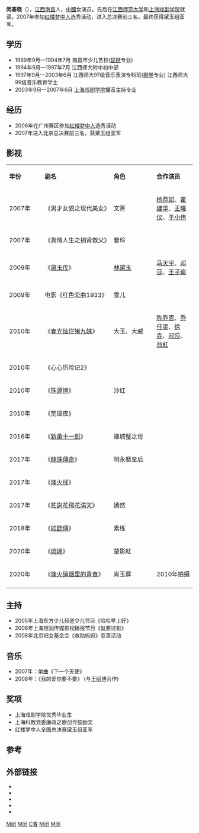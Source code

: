 {{BLP unsourced|time=2010-09-30T14:50:52+00:00}}
{{艺人
| 姓名 = 闵春晓
| 类型 = 女艺人
| 图片 =
| 图片简介 =
| 图片尺寸 =
| 英文名 =
| 昵称 = 
| 国籍 = {{PRC}}
| 民族 = [[汉族|汉族]] 
| 籍贯 = 
| 出生日期 = {{birth date and age|mf=yes|1983|2|21}}
| 出生地点 = {{CHN}}[[江西|江西]][[南昌|南昌]]
| 职业 = [[演员|演员]]、[[主持人|主持人]]
| 语言 = [[普通话|普通话]]
| 教育程度 =[[江西师范大学|江西师范大学]]本科<br>[[上海戏剧学院|上海戏剧学院]]本科
| 音乐类型 = 
| 出道日期 = 2007年
| 经纪公司 = 恒娱星空
| 出道作 =
| 代表作 =《[[黛玉传|黛玉传]]》
| 網站 = {{Sinablog|chunxiao0221}}<br>{{Sinaweibo|minchunxiao}}
| imdb = 4495188
}}
{{NoteTA|G1=Show}}
'''闵春晓'''（{{bd|1983年|2月21日|catIdx=M闵}}），[[江西|江西]][[南昌|南昌]]人，[[中華人民共和國|中國]]女演员。先后在[[江西师范大学|江西师范大学]]和[[上海戏剧学院|上海戏剧学院]]就读。2007年参加[[红楼梦中人|红楼梦中人]]选秀活动，进入总决赛前三名，最终获得黛玉组亚军。

== 学历 ==
* 1989年9月—1994年7月 南昌市少儿艺校([[琵琶|琵琶]]专业)
* 1994年9月—1997年7月 江西师大附中初中部
* 1997年9月—2003年6月 江西师大97级音乐表演专科班([[柳琴|柳琴]]专业) 江西师大99级音乐教育学士
* 2003年9月—2007年6月 [[上海戏剧学院|上海戏剧学院]]播音主持专业

== 经历 ==
* 2006年在广州赛区参加[[红楼梦中人|红楼梦中人]]选秀活动
* 2007年进入北京总决赛前三名，获黛玉组亚军

== 影视 ==
{|class="wikitable"
|- style="background:white; color:black" align=center
|style="width:80px"|'''年份'''||style="width:170px"|'''剧名'''||style="width:100px"|'''角色'''||'''合作演员'''
|-
|2007年||《男才女貌之现代美女》||文箐||[[杨恭如|杨恭如]]、[[霍建华|霍建华]]、[[王曦仪|王曦仪]]、[[于小伟|于小伟]]
|-
|2007年||《真情人生之捐肾救父》||曹玲||
|-
|2009年||《[[黛玉传|黛玉传]]》||[[林黛玉|林黛玉]]||[[马天宇|马天宇]]、[[邓莎|邓莎]]、[[王子瑜|王子瑜]]
|-
|2009年||电影《红色恋曲1933》||雪儿||
|-
|2010年||《[[春光灿烂猪九妹|春光灿烂猪九妹]]》||大玉、大威||[[陈乔恩|陈乔恩]]、[[乔任梁|乔任梁]]、[[徐垚|徐垚]]、[[邓莎|邓莎]]、[[翁虹|翁虹]]
|-
|2010年||《心心历险记2》|| || 
|-
|2010年||《[[珠源情|珠源情]]》||沙红||
|-
|2010年||《荒诞夜》|| ||
|-
|2016年||《[[新蕭十一郎|新蕭十一郎]]》||連城璧之母||
|-
|2017年||《[[龍珠傳奇|龍珠傳奇]]》||明永曆皇后||
|-
|2017年||《[[烽火线|烽火线]]》||  ||
|-
|2017年||《[[花謝花飛花滿天|花謝花飛花滿天]]》||嫣然  ||
|-
|2018年||《[[如懿傳|如懿傳]]》||素练 ||
|-
| 2020年  || 《[[琉璃_(电视剧)|琉璃]]》|| 楚影紅||
|-
| 2020年  || 《[[烽火硝烟里的青春|烽火硝烟里的青春]]》|| 肖玉屏||2010年拍攝
|-
|}

== 主持 ==
* 2005年上海东方少儿频道少儿节目《哈哈早上好》
* 2006年上海银润传媒影视播报节目《就要过影》
* 2008年北京妇女基金会《救助妈妈》慈善活动

== 音乐 ==
* 2007年：[[单曲|单曲]]《下一个天使》
* 2008年：《我的爱你要不要》 (与[[王绍博|王绍博]]合作)

== 奖项 ==
* 上海戏剧学院优秀毕业生
* 上海科教党委廉政之歌创作鼓励奖
* 红楼梦中人全国总决赛黛玉组亚军
== 参考 ==
{{reflist}}

== 外部链接 ==
* {{Sinablog|chunxiao0221}}
* {{Sinaweibo|minchunxiao}}
* {{hkmdb name|58750}}
* {{douban people}}
* {{mtime people|1551943}}

{{中国电影金凤凰奖}}

{{DEFAULTSORT:M闵}} 
[[Category:中国电视女演员|M闵]]
[[Category:南昌人|M闵]]
[[Category:闵姓|C春]]
[[Category:江西师范大学校友|M闵]]
[[Category:上海戏剧学院校友|M闵]]